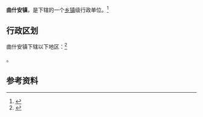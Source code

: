 {{中国乡级行政区|63/25/24/102/000}}

'''曲什安镇'''，是{{PRC admin/fullname|63/25/24/102/000|3}}下辖的一个[[乡镇|乡镇]]级行政单位。<ref>{{PRC admin/ref sgc|{{PRC admin/parent|63/25/24/102/000}}}}</ref>

== 行政区划 ==

曲什安镇下辖以下地区：<ref>{{PRC admin/ref sgc|63/25/24/102/000}}</ref>

{{PRC admin/children|63/25/24/102/000}}。

== 参考资料 ==

{{reflist}}

{{行政区划小作品}}
{{PRC admin/navcat|63/25/24/102/000}}